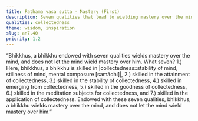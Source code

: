 ```yaml
---
title: Paṭhama vasa sutta - Mastery (First)
description: Seven qualities that lead to wielding mastery over the mind.
qualities: collectedness
theme: wisdom, inspiration
slug: an7.40
priority: 1.2
---
```


“Bhikkhus, a bhikkhu endowed with seven qualities wields mastery over the mind, and does not let the mind wield mastery over him. What seven? 1.) Here, bhikkhus, a bhikkhu is skilled in |collectedness::stability of mind, stillness of mind, mental composure [samādhi]|, 2.) skilled in the attainment of collectedness, 3.) skilled in the stability of collectedness, 4.) skilled in emerging from collectedness, 5.) skilled in the goodness of collectedness, 6.) skilled in the meditation subjects for collectedness, and 7.) skilled in the application of collectedness. Endowed with these seven qualities, bhikkhus, a bhikkhu wields mastery over the mind, and does not let the mind wield mastery over him.”
